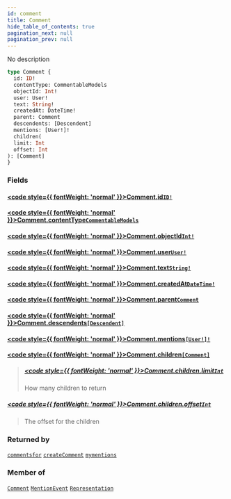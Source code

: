 ```yaml
---
id: comment
title: Comment
hide_table_of_contents: true
pagination_next: null
pagination_prev: null
---
```








No description

```graphql
type Comment {
  id: ID!
  contentType: CommentableModels
  objectId: Int!
  user: User!
  text: String!
  createdAt: DateTime!
  parent: Comment
  descendents: [Descendent]
  mentions: [User!]!
  children(
  limit: Int
  offset: Int
): [Comment]
}
```


### Fields

#### [<code style={{ fontWeight: 'normal' }}>Comment.<b>id</b></code>](#)<Bullet />[`ID!`](/docs/schemas/mikro/scalars/id) <Badge class="secondary" text="non-null"/> <Badge class="secondary" text="scalar"/>
> 
> 

#### [<code style={{ fontWeight: 'normal' }}>Comment.<b>contentType</b></code>](#)<Bullet />[`CommentableModels`](/docs/schemas/mikro/enums/commentable-models) <Badge class="secondary" text="enum"/>
> 
> 

#### [<code style={{ fontWeight: 'normal' }}>Comment.<b>objectId</b></code>](#)<Bullet />[`Int!`](/docs/schemas/mikro/scalars/int) <Badge class="secondary" text="non-null"/> <Badge class="secondary" text="scalar"/>
> 
> 

#### [<code style={{ fontWeight: 'normal' }}>Comment.<b>user</b></code>](#)<Bullet />[`User!`](/docs/schemas/mikro/objects/user) <Badge class="secondary" text="non-null"/> <Badge class="secondary" text="object"/>
> 
> 

#### [<code style={{ fontWeight: 'normal' }}>Comment.<b>text</b></code>](#)<Bullet />[`String!`](/docs/schemas/mikro/scalars/string) <Badge class="secondary" text="non-null"/> <Badge class="secondary" text="scalar"/>
> 
> 

#### [<code style={{ fontWeight: 'normal' }}>Comment.<b>createdAt</b></code>](#)<Bullet />[`DateTime!`](/docs/schemas/mikro/scalars/date-time) <Badge class="secondary" text="non-null"/> <Badge class="secondary" text="scalar"/>
> 
> 

#### [<code style={{ fontWeight: 'normal' }}>Comment.<b>parent</b></code>](#)<Bullet />[`Comment`](/docs/schemas/mikro/objects/comment) <Badge class="secondary" text="object"/>
> 
> 

#### [<code style={{ fontWeight: 'normal' }}>Comment.<b>descendents</b></code>](#)<Bullet />[`[Descendent]`](/docs/schemas/mikro/interfaces/descendent) <Badge class="secondary" text="list"/> <Badge class="secondary" text="interface"/>
> 
> 

#### [<code style={{ fontWeight: 'normal' }}>Comment.<b>mentions</b></code>](#)<Bullet />[`[User!]!`](/docs/schemas/mikro/objects/user) <Badge class="secondary" text="non-null"/> <Badge class="secondary" text="object"/>
> 
> 

#### [<code style={{ fontWeight: 'normal' }}>Comment.<b>children</b></code>](#)<Bullet />[`[Comment]`](/docs/schemas/mikro/objects/comment) <Badge class="secondary" text="list"/> <Badge class="secondary" text="object"/>
> 
> ##### [<code style={{ fontWeight: 'normal' }}>Comment.children.<b>limit</b></code>](#)<Bullet />[`Int`](/docs/schemas/mikro/scalars/int) <Badge class="secondary" text="scalar"/>
> How many children to return
> 

##### [<code style={{ fontWeight: 'normal' }}>Comment.children.<b>offset</b></code>](#)<Bullet />[`Int`](/docs/schemas/mikro/scalars/int) <Badge class="secondary" text="scalar"/>
> The offset for the children
> 



### Returned by

[`commentsfor`](/docs/schemas/mikro/queries/commentsfor)  <Badge class="secondary" text="query"/><Bullet />[`createComment`](/docs/schemas/mikro/mutations/create-comment)  <Badge class="secondary" text="mutation"/><Bullet />[`mymentions`](/docs/schemas/mikro/queries/mymentions)  <Badge class="secondary" text="query"/>

### Member of

[`Comment`](/docs/schemas/mikro/objects/comment)  <Badge class="secondary" text="object"/><Bullet />[`MentionEvent`](/docs/schemas/mikro/objects/mention-event)  <Badge class="secondary" text="object"/><Bullet />[`Representation`](/docs/schemas/mikro/objects/representation)  <Badge class="secondary" text="object"/>




